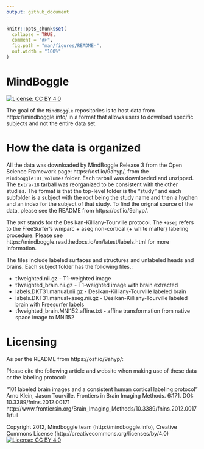 ```yaml
---
output: github_document
---
```


<!-- README.md is generated from README.Rmd. Please edit that file -->

```r
knitr::opts_chunk$set(
  collapse = TRUE,
  comment = "#>",
  fig.path = "man/figures/README-",
  out.width = "100%"
)
```


# MindBoggle

<!-- badges: start -->
[![License: CC BY 4.0](https://img.shields.io/badge/License-CC%20BY%204.0-lightgrey.svg)](https://creativecommons.org/licenses/by/4.0/)
<!-- badges: end -->

The  goal of the `MindBoggle` repositories is to host data from https://mindboggle.info/ in a format that allows users to download specific subjects and not the entire data set.




# How the data is organized

All the data was downloaded by MindBoggle Release 3 from the Open Science Framework page: https://osf.io/9ahyp/, from the `Mindboggle101_volumes` folder.  Each tarball was downloaded and unzipped.  The `Extra-18` tarball was reorganized to be consistent with the other studies.  The format is that the top-level folder is the "study" and each subfolder is a subject with the root being the study name and then a hyphen and an index for the subject of that study.  To find the orignal source of the data, please see the README from https://osf.io/9ahyp/.

The `DKT` stands for the Desikan-Killiany-Tourville protocol. The `+aseg` refers to the FreeSurfer's wmparc + aseg non-cortical (+ white matter) labeling procedure.  Please see https://mindboggle.readthedocs.io/en/latest/labels.html for more information.  

The files include labeled surfaces and structures and unlabeled heads and brains. Each subject folder has the following files.:

- t1weighted.nii.gz - T1-weighted image
- t1weighted_brain.nii.gz - T1-weighted image with brain extracted
- labels.DKT31.manual.nii.gz - Desikan-Killiany-Tourville labeled brain
- labels.DKT31.manual+aseg.nii.gz - Desikan-Killiany-Tourville labeled brain with Freesurfer labels
- t1weighted_brain.MNI152.affine.txt - affine transformation from native space image to MNI152


# Licensing
As per the README from https://osf.io/9ahyp/:

Please cite the following article and website when making use of these data or the labeling protocol:

"101 labeled brain images and a consistent human cortical labeling protocol"
Arno Klein, Jason Tourville. Frontiers in Brain Imaging Methods. 6:171. DOI: 10.3389/fnins.2012.00171
http://www.frontiersin.org/Brain_Imaging_Methods/10.3389/fnins.2012.00171/full

Copyright 2012,  Mindboggle team (http://mindboggle.info), Creative Commons License 
(http://creativecommons.org/licenses/by/4.0)
[![License: CC BY 4.0](https://img.shields.io/badge/License-CC%20BY%204.0-lightgrey.svg)](https://creativecommons.org/licenses/by/4.0/)



